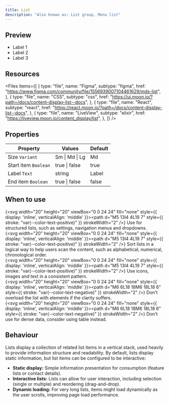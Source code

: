 ```yaml
---
title: List
description: "Also known as: List group, Menu list"
---
```


## Preview

<div className="w-full bg-primary h-[320px] flex items-center justify-center border border-primary gap-4 not-prose">
    <ul className="moon-list w-[320px]"><li className="moon-list-item"><Icon name="heart" />Label 1</li><li className="moon-list-item"><Icon name="heart" />Label 2</li><li className="moon-list-item"><Icon name="heart" />Label 3</li></ul>
</div>

## Resources

<Files
  items={[
    {
      type: "file",
      name: "Figma",
      subtype: "figma",
      href: "https://www.figma.com/community/file/1556939007104461629/mds-list",
    },
    {
      type: "file",
      name: "CSS",
      subtype: "css",
      href: "https://ui.moon.io/?path=/docs/content-display-list--docs",
    },
    {
      type: "file",
      name: "React",
      subtype: "react",
      href: "https://react.moon.io/?path=/docs/content-display-list--docs",
    },
    {
      type: "file",
      name: "LiveView",
      subtype: "elixir",
      href: "https://liveview.moon.io/content_display/list",
    },
  ]}
/>

## Properties

| **Property**              | **Values**                           | **Default** |
| ------------------------- | ------------------------------------ | ----------- |
| Size `Variant`            | Sm \| Md \| Lg                       | Md          |
| Start item `Boolean`      | true \| false                        | true        |
| Label `Text`              | string                               | Label       |
| End item `Boolean`        | true \| false                        | false        |

## When to use

{<svg width="20" height="20" viewBox="0 0 24 24" fill="none" style={{ display: 'inline', verticalAlign: 'middle' }}><path d="M5 13l4 4L19 7" style={{ stroke: "var(--color-text-positive)" }} strokeWidth="2" /></svg>} Use for structured lists, such as settings, navigation menus and dropdowns. <br/>
{<svg width="20" height="20" viewBox="0 0 24 24" fill="none" style={{ display: 'inline', verticalAlign: 'middle' }}><path d="M5 13l4 4L19 7" style={{ stroke: "var(--color-text-positive)" }} strokeWidth="2" /></svg>} Sort lists in a logical way to help users scan the content, such as alphabetical, numerical, chronological order. <br/>
{<svg width="20" height="20" viewBox="0 0 24 24" fill="none" style={{ display: 'inline', verticalAlign: 'middle' }}><path d="M5 13l4 4L19 7" style={{ stroke: "var(--color-text-positive)" }} strokeWidth="2" /></svg>} Use icons, images and text in a consistent pattern. <br/>
{<svg width="20" height="20" viewBox="0 0 24 24" fill="none" style={{ display: 'inline', verticalAlign: 'middle' }}><path d="M6 6L18 18M6 18L18 6" style={{ stroke: "var(--color-text-negative)" }} strokeWidth="2" /></svg>} Don't overload the list with elements if the clarity suffers. <br/>
{<svg width="20" height="20" viewBox="0 0 24 24" fill="none" style={{ display: 'inline', verticalAlign: 'middle' }}><path d="M6 6L18 18M6 18L18 6" style={{ stroke: "var(--color-text-negative)" }} strokeWidth="2" /></svg>} Don't use for dense data, consider using table instead. <br/>

## Behaviour

Lists display a collection of related list items in a vertical stack, used heavily to provide information structure and readability.
By default, lists display static information, but list items can be configured to be interactive:

- **Static display:** Simple information presentation for consumption (feature lists or contact details).
- **Interactive lists:** Lists can allow for user interaction, including selection (single or multiple) and reordering (drag-and-drop).
- **Dynamic loading:** For very long lists, items might load dynamically as the user scrolls, improving page load performance.
